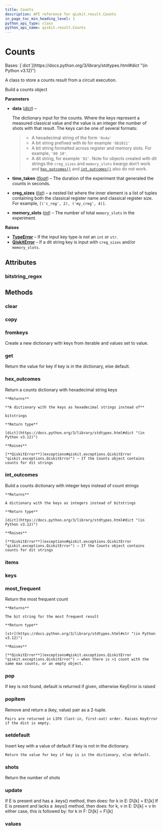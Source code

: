 ```yaml
---
title: Counts
description: API reference for qiskit.result.Counts
in_page_toc_min_heading_level: 1
python_api_type: class
python_api_name: qiskit.result.Counts
---
```


# Counts

<Class id="qiskit.result.Counts" github="https://github.com/qiskit/qiskit/tree/stable/0.45/qiskit/result/counts.py" signature="qiskit.result.Counts(data, time_taken=None, creg_sizes=None, memory_slots=None)">
  Bases: [`dict`](https://docs.python.org/3/library/stdtypes.html#dict "(in Python v3.12)")

  A class to store a counts result from a circuit execution.

  Build a counts object

  **Parameters**

  *   **data** ([*dict*](https://docs.python.org/3/library/stdtypes.html#dict "(in Python v3.12)")) –

      The dictionary input for the counts. Where the keys represent a measured classical value and the value is an integer the number of shots with that result. The keys can be one of several formats:

      > *   A hexadecimal string of the form `'0x4a'`
      > *   A bit string prefixed with `0b` for example `'0b1011'`
      > *   A bit string formatted across register and memory slots. For example, `'00 10'`.
      > *   A dit string, for example `'02'`. Note for objects created with dit strings the `creg_sizes` and `memory_slots` kwargs don’t work and [`hex_outcomes()`](#qiskit.result.Counts.hex_outcomes "qiskit.result.Counts.hex_outcomes") and [`int_outcomes()`](#qiskit.result.Counts.int_outcomes "qiskit.result.Counts.int_outcomes") also do not work.

  *   **time\_taken** ([*float*](https://docs.python.org/3/library/functions.html#float "(in Python v3.12)")) – The duration of the experiment that generated the counts in seconds.

  *   **creg\_sizes** ([*list*](https://docs.python.org/3/library/stdtypes.html#list "(in Python v3.12)")) – a nested list where the inner element is a list of tuples containing both the classical register name and classical register size. For example, `[('c_reg', 2), ('my_creg', 4)]`.

  *   **memory\_slots** ([*int*](https://docs.python.org/3/library/functions.html#int "(in Python v3.12)")) – The number of total `memory_slots` in the experiment.

  **Raises**

  *   [**TypeError**](https://docs.python.org/3/library/exceptions.html#TypeError "(in Python v3.12)") – If the input key type is not an `int` or `str`.
  *   [**QiskitError**](exceptions#qiskit.exceptions.QiskitError "qiskit.exceptions.QiskitError") – If a dit string key is input with `creg_sizes` and/or `memory_slots`.

  ## Attributes

  ### bitstring\_regex

  <Attribute id="qiskit.result.Counts.bitstring_regex" name="bitstring_regex" attributeValue="= re.compile('^[01\\s]+$')" />

  ## Methods

  ### clear

  <Function id="qiskit.result.Counts.clear" name="clear" signature="clear() → None.  Remove all items from D." />

  ### copy

  <Function id="qiskit.result.Counts.copy" name="copy" signature="copy() → a shallow copy of D" />

  ### fromkeys

  <Function id="qiskit.result.Counts.fromkeys" name="fromkeys" signature="fromkeys(value=None, /)">
    Create a new dictionary with keys from iterable and values set to value.
  </Function>

  ### get

  <Function id="qiskit.result.Counts.get" name="get" signature="get(key, default=None, /)">
    Return the value for key if key is in the dictionary, else default.
  </Function>

  ### hex\_outcomes

  <Function id="qiskit.result.Counts.hex_outcomes" name="hex_outcomes" signature="hex_outcomes()">
    Return a counts dictionary with hexadecimal string keys

    **Returns**

    **A dictionary with the keys as hexadecimal strings instead of**

    bitstrings

    **Return type**

    [dict](https://docs.python.org/3/library/stdtypes.html#dict "(in Python v3.12)")

    **Raises**

    [**QiskitError**](exceptions#qiskit.exceptions.QiskitError "qiskit.exceptions.QiskitError") – If the Counts object contains counts for dit strings
  </Function>

  ### int\_outcomes

  <Function id="qiskit.result.Counts.int_outcomes" name="int_outcomes" signature="int_outcomes()">
    Build a counts dictionary with integer keys instead of count strings

    **Returns**

    A dictionary with the keys as integers instead of bitstrings

    **Return type**

    [dict](https://docs.python.org/3/library/stdtypes.html#dict "(in Python v3.12)")

    **Raises**

    [**QiskitError**](exceptions#qiskit.exceptions.QiskitError "qiskit.exceptions.QiskitError") – If the Counts object contains counts for dit strings
  </Function>

  ### items

  <Function id="qiskit.result.Counts.items" name="items" signature="items() → a set-like object providing a view on D's items" />

  ### keys

  <Function id="qiskit.result.Counts.keys" name="keys" signature="keys() → a set-like object providing a view on D's keys" />

  ### most\_frequent

  <Function id="qiskit.result.Counts.most_frequent" name="most_frequent" signature="most_frequent()">
    Return the most frequent count

    **Returns**

    The bit string for the most frequent result

    **Return type**

    [str](https://docs.python.org/3/library/stdtypes.html#str "(in Python v3.12)")

    **Raises**

    [**QiskitError**](exceptions#qiskit.exceptions.QiskitError "qiskit.exceptions.QiskitError") – when there is >1 count with the same max counts, or an empty object.
  </Function>

  ### pop

  <Function id="qiskit.result.Counts.pop" name="pop" signature="pop(k[, d]) → v, remove specified key and return the corresponding value.">
    If key is not found, default is returned if given, otherwise KeyError is raised
  </Function>

  ### popitem

  <Function id="qiskit.result.Counts.popitem" name="popitem" signature="popitem()">
    Remove and return a (key, value) pair as a 2-tuple.

    Pairs are returned in LIFO (last-in, first-out) order. Raises KeyError if the dict is empty.
  </Function>

  ### setdefault

  <Function id="qiskit.result.Counts.setdefault" name="setdefault" signature="setdefault(key, default=None, /)">
    Insert key with a value of default if key is not in the dictionary.

    Return the value for key if key is in the dictionary, else default.
  </Function>

  ### shots

  <Function id="qiskit.result.Counts.shots" name="shots" signature="shots()">
    Return the number of shots
  </Function>

  ### update

  <Function id="qiskit.result.Counts.update" name="update" signature="update([E, ]**F) → None.  Update D from dict/iterable E and F.">
    If E is present and has a .keys() method, then does: for k in E: D\[k] = E\[k] If E is present and lacks a .keys() method, then does: for k, v in E: D\[k] = v In either case, this is followed by: for k in F: D\[k] = F\[k]
  </Function>

  ### values

  <Function id="qiskit.result.Counts.values" name="values" signature="values() → an object providing a view on D's values" />
</Class>

